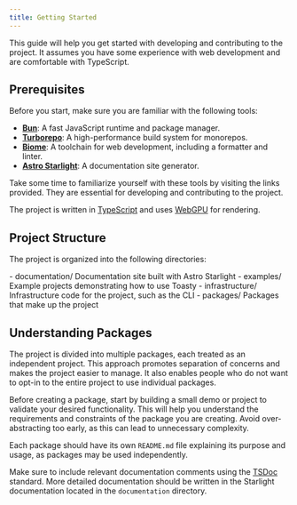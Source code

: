 ```yaml
---
title: Getting Started
---
```



This guide will help you get started with developing and contributing to the project. It assumes you have some experience with web development and are comfortable with TypeScript.

## Prerequisites

Before you start, make sure you are familiar with the following tools:

-   **[Bun](https://bun.sh/)**: A fast JavaScript runtime and package manager.
-   **[Turborepo](https://turbo.build/repo/docs)**: A high-performance build system for monorepos.
-   **[Biome](https://biomejs.dev/)**: A toolchain for web development, including a formatter and linter.
-   **[Astro Starlight](https://starlight.astro.build/)**: A documentation site generator.

Take some time to familiarize yourself with these tools by visiting the links provided. They are essential for developing and contributing to the project.

The project is written in [TypeScript](https://www.typescriptlang.org/) and uses [WebGPU](https://www.w3.org/TR/webgpu/) for rendering.

## Project Structure

The project is organized into the following directories:

<FileTree>
- documentation/ Documentation site built with Astro Starlight
- examples/ Example projects demonstrating how to use Toasty
- infrastructure/ Infrastructure code for the project, such as the CLI
- packages/ Packages that make up the project
</FileTree>

## Understanding Packages

The project is divided into multiple packages, each treated as an independent project.
This approach promotes separation of concerns and makes the project easier to manage.
It also enables people who do not want to opt-in to the entire project to use individual packages.

Before creating a package, start by building a small demo or project to validate your desired functionality.
This will help you understand the requirements and constraints of the package you are creating.
Avoid over-abstracting too early, as this can lead to unnecessary complexity.

Each package should have its own `README.md` file explaining its purpose and usage, as packages may be used independently.

Make sure to include relevant documentation comments using the [TSDoc](https://tsdoc.org/) standard.
More detailed documentation should be written in the Starlight documentation located in the `documentation` directory.